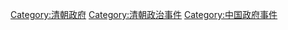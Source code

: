 [[Category:清朝政府|Category:清朝政府]]
[[Category:清朝政治事件|Category:清朝政治事件]]
[[Category:中国政府事件|Category:中国政府事件]]
